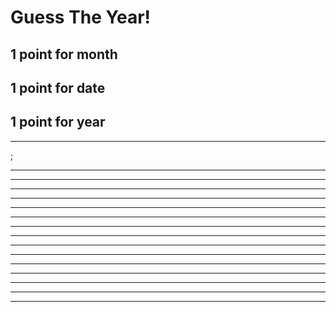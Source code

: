 

# Guess The Year!

## 1 point for month

## 1 point for date

## 1 point for year

---

<Slide answer={data[0].answer} imageSrc={data[0].imageSrc} />;

---

<Slide answer={data[1].answer} imageSrc={data[1].imageSrc} />

---

<Slide answer={data[2].answer} imageSrc={data[2].imageSrc} />

---

<Slide answer={data[3].answer} imageSrc={data[3].imageSrc} />

---

<Slide answer={data[4].answer} imageSrc={data[4].imageSrc} />

---

<Slide answer={data[5].answer} imageSrc={data[5].imageSrc} />

---

<Slide answer={data[6].answer} imageSrc={data[6].imageSrc} />

---

<Slide answer={data[7].answer} imageSrc={data[7].imageSrc} />

---

<Slide answer={data[8].answer} imageSrc={data[8].imageSrc} />

---

<Slide answer={data[9].answer} imageSrc={data[9].imageSrc} />

---

<Slide answer={data[10].answer} imageSrc={data[10].imageSrc} />

---

<Slide answer={data[11].answer} imageSrc={data[11].imageSrc} />

---

<Slide answer={data[12].answer} imageSrc={data[12].imageSrc} />

---

<Slide answer={data[13].answer} imageSrc={data[13].imageSrc} />

---

<Slide answer={data[14].answer} imageSrc={data[14].imageSrc} />

---

<Slide answer={data[15].answer} imageSrc={data[15].imageSrc} />
